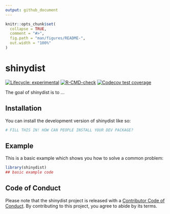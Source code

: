 ```yaml
---
output: github_document
---
```


<!-- README.md is generated from README.Rmd. Please edit that file -->

```r
knitr::opts_chunk$set(
  collapse = TRUE,
  comment = "#>",
  fig.path = "man/figures/README-",
  out.width = "100%"
)
```

# shinydist

<!-- badges: start -->
[![Lifecycle: experimental](https://img.shields.io/badge/lifecycle-experimental-orange.svg)](https://lifecycle.r-lib.org/articles/stages.html#experimental)
[![R-CMD-check](https://github.com/JamesHWade/shinydist/workflows/R-CMD-check/badge.svg)](https://github.com/JamesHWade/shinydist/actions)
[![Codecov test coverage](https://codecov.io/gh/JamesHWade/shinydist/branch/master/graph/badge.svg)](https://app.codecov.io/gh/JamesHWade/shinydist?branch=master)
<!-- badges: end -->

The goal of shinydist is to ...

## Installation

You can install the development version of shinydist like so:

``` r
# FILL THIS IN! HOW CAN PEOPLE INSTALL YOUR DEV PACKAGE?
```

## Example

This is a basic example which shows you how to solve a common problem:

```r
library(shinydist)
## basic example code
```


## Code of Conduct
  
Please note that the shinydist project is released with a [Contributor Code of Conduct](https://contributor-covenant.org/version/2/0/CODE_OF_CONDUCT.html). By contributing to this project, you agree to abide by its terms.
